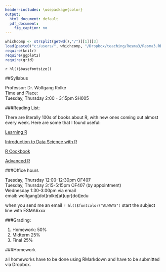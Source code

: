 ```yaml
---
header-includes: \usepackage{color} 
output:
  html_document: default
  pdf_document:
    fig_caption: no
---
```

```r
whichcomp <- strsplit(getwd(),"/")[[1]][3]
load(paste0("c:/users/", whichcomp, "/Dropbox/teaching/Resma3/Resma3.RData"))
require(knitr)
require(ggplot2)
require(grid)
```
`r hl()$basefontsize()`

##Syllabus

Professor: Dr. Wolfgang Rolke  
Time and Place:  
Tuesday, Thursday 2:00 - 3:15pm  SH005

###Reading List:

There are literally 100s of books about R, with new ones coming out almost every week. Here are some that I found useful:

[Learning R](https://www.amazon.com/Learning-R-Richard-Cotton/dp/1449357105/ref=dp_rm_title_1)

[Introduction to Data Science with R](http://shop.oreilly.com/product/0636920034834.do)

[R Cookbook](https://www.amazon.com/Cookbook-OReilly-Cookbooks-Paul-Teetor/dp/0596809158/ref=dp_rm_title_0)

[Advanced R](https://englianhu.files.wordpress.com/2016/05/advanced-r.pdf)

###Office hours

Tuesday, Thursday 12:00-12:30pm OF407  
Tuesday, Thursday 3:15-5:15pm OF407 (by appointment)  
Wednesday  1:30-3:00pm via email   
email: wolfgang[dot]rolke[at]upr[dot]edu   

when you send me an email `r hl()$fontcolor("ALWAYS")` start the subject line with ESMA6xxx

###Grading:

1.  Homework: 50%  
2.  Midterm 25%  
3.  Final 25%  

###Homework

all homeworks have to be done using RMarkdown and have to be submitted via Dropbox.
